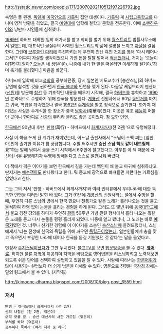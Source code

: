 http://sstatic.naver.com/people/171/20070202110512197226792.jpg

속명은 폴 뮌젠.
[[독일]]계 [[미국인]]으로 [[가톨릭]] 집안 태생이다. [[가톨릭]] 계 [[사립고]]등학교를 다니며 영적 방황을 겪었고, 결국 [[예일대]]에 입학해 철학과 문학을 전공한다. 이때 [[쇼펜하우어]]와 낭만파 시인들에 심취했다.

[[1989년]] 하버드 대학원 입학 허가서를 받고 학비를 벌기 위해 [[월스트리트]] 법률사무소에서 일했는데, 대표적인 물질주의 사회인 월스트리트의 삶에 절망을 느끼고 [[자살]]을 결심한다. 그런데 [[브루클린 다리]]에 투신하려는데 우연히 만난 흑인 [[거지]]를 통해 '다시 태어나고서'[* 어짜피 자살할 생각이었으니 가진 돈을 탈탈 털어서 [[적선]]했더니, 거지는 '오늘이 며칠인지 알아? 오늘은 네 [[생일]]이야. 나중에 내가 한 말을 떠올리면 이해하게 될거야.'하며 축가를 불러줬다.] 마음을 바꾼다.

하버드에 입학해 비교[[철학]]을 공부하던중, 당시 일본인 지도교수가 [숭산스님]의 하버드 강연에 참석할 것을 권하면서 [[한국 불교]]와 인연을 맺게 된다. 다음날 케임브리지 젠센터([[선원]])를 방문해 [[참선]] 등 기초적인 내용을 배우기 시작해, 결국 [[하버드]]를 휴학하고 [[1990년]] 본격적으로 수행하기 위해 한국을 방문한다. [[계룡산]] 신원사에서 90일 [[동안거]]를 마치고 귀국, 학업을 계속했으나 결국 [[1992년]] [[수계]]식을 받고 정식으로 출가한다. 한가지 재미있는 사실은 수계식을 한 장소가 중국 [[남화사]](南華寺)였다. 이곳은 육조 [[혜능]]이 머물던 곳이니 한마디로 [[선종]]의 뿌리라 불리도 좋은 곳이었다. 참 묘한 인연.

[[한국]]에선 90년대 후반 '[[만행]](萬行) - 하버드에서 [[화계사]]까지(전 2권)'으로 유명해졌다.

사실 이 책을 쓰게 된 계기가 재미있는데, 어느날 출판사에서 "스님이 스펙 쩌는 [엄친아]인데 출가한 이유가 참 궁금합니다. 수필 써주시면 '''숭산 스님 책도 같이 내드릴께요'''"하는 말에 낚여서 글을 쓰기 시작해서 6주만에 탈고했다고. 아무튼 이 책 때문에 자신이 너무 유명해지자 수행에 방해된다고 스스로 [[절판]]시켜 버렸다.

이 책에서 겪은 이야기를 보면 한국에서 길을 가는데 백인이 왜 불교 마귀에 심취하냐고 딴지거는 [[예수쟁이]]도 만나봤다고 한다. 뭐 종교에 광적으로 빠져들면 저런다는 가르침을 얻었다고 한다.

그는 그의 저서 '만행 - 하버드에서 화계사까지'와 여러 인터뷰에서 우리나라에 대한 독특한 인연을 여러번 밝힌 바 있다. 그가 91년에 [[계룡산]]의 신원사라는 절에서 수행을 할 때, 우연히 다른 스님의 방에서 한국 민요나 전통가요 같은 노래가 흘러나오는 것을 듣고 울컥하여 하염 없이 눈물을 흘리는 경험을 하게 된다. 그리도 또 몇년 뒤에 [[동국대학교]]에서 불교 경전 강의를 하다가 우연히 [[광복]] 50주년 기념 관련 행사에서 흘러 나오는 똑같은 노래를 듣고 다시 눈물을 펑펑 흘리게 되었다. 나중에 알고 봤더니, 그 노래는 바로 '''[[애국가]]'''였던 것. 너무나 신기한 경험에 이 이야기를 스승인 [[숭산스님]]께 들려드렸더니, 스님에게서 '너는 전생에 한국의 독립을 위해 싸우던 [[독립군]]이었는데, 일본인들에게 총을 맞고 죽으면서 부강한 나라에 태어나 한국을 돕길 기원했던 것 같다'는 답을 들었다고.

현정사 [[주지]]스님이셨다가 그만 두시었다. [[불교TV]]를 보면 [[법문]]방송을 볼 수 있다. '''[[영어]]로.''' 하지만 물론 [[자막]]이 제공되며 자막을 바탕으로 영어법문을 리스닝하려고 노력해보면 되도록 쉬운 단어를 선택하여 설법하고 있음을 알 수 있다. 사람에 따라서는 [[한문]]어휘가 많이 사용되는 설법보다 더 쉽게 법문을 이해할 수 있다. 영문으로 진행된 [[금강경]] 강해는 밑의 링크에서 볼 수 있다. (자막有) 

http://kimoonc-dharma.blogspot.com/2008/10/blog-post_6559.html 

=== 저서 ===
 만행 - 하버드에서 화계사까지 (전 2권)
 선의 나침반 (전 2권, 엮은이)
 오직 모를 뿐 - 숭산 대선사의 서한 가르침 (엮은이)
 부처를 쏴라 (엮은이)
 공부하다 죽어라 (여러 저자 중 하나)
